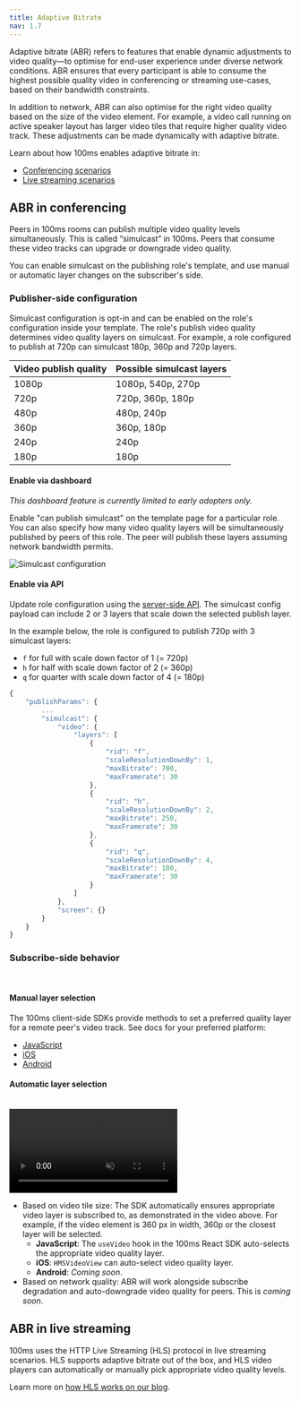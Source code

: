 ```yaml
---
title: Adaptive Bitrate
nav: 1.7
---
```


Adaptive bitrate (ABR) refers to features that enable dynamic adjustments to video quality—to optimise for end-user experience under diverse network conditions. ABR ensures that every participant is able to consume the highest possible quality video in conferencing or streaming use-cases, based on their bandwidth constraints.

In addition to network, ABR can also optimise for the right video quality based on the size of the video element. For example, a video call running on active speaker layout has larger video tiles that require higher quality video track. These adjustments can be made dynamically with adaptive bitrate.

Learn about how 100ms enables adaptive bitrate in:

-   [Conferencing scenarios](#abr-in-conferencing)
-   [Live streaming scenarios](#abr-in-live-streaming)

## ABR in conferencing

Peers in 100ms rooms can publish multiple video quality levels simultaneously. This is called “simulcast” in 100ms. Peers that consume these video tracks can upgrade or downgrade video quality.

You can enable simulcast on the publishing role's template, and use manual or automatic layer changes on the subscriber's side.

### Publisher-side configuration

Simulcast configuration is opt-in and can be enabled on the role's configuration inside your template. The role's publish video quality determines video quality layers on simulcast. For example, a role configured to publish at 720p can simulcast 180p, 360p and 720p layers.

| Video publish quality | Possible simulcast layers |
| --------------------- | ------------------------- |
| 1080p                 | 1080p, 540p, 270p         |
| 720p                  | 720p, 360p, 180p          |
| 480p                  | 480p, 240p                |
| 360p                  | 360p, 180p                |
| 240p                  | 240p                      |
| 180p                  | 180p                      |

#### Enable via dashboard

_This dashboard feature is currently limited to early adopters only._

Enable "can publish simulcast" on the template page for a particular role. You can also specify how many video quality layers will be simultaneously published by peers of this role. The peer will publish these layers assuming network bandwidth permits.

![Simulcast configuration](/guides/simulcast-on-dashboard.png)

#### Enable via API

Update role configuration using the [server-side API](/docs/server-side/v2/policy/create-update-role). The simulcast config payload can include 2 or 3 layers that scale down the selected publish layer.

In the example below, the role is configured to publish 720p with 3 simulcast layers:

-   `f` for full with scale down factor of 1 (= 720p)
-   `h` for half with scale down factor of 2 (= 360p)
-   `q` for quarter with scale down factor of 4 (= 180p)

```js
{
    "publishParams": {
        ...
        "simulcast": {
            "video": {
                "layers": [
                    {
                        "rid": "f",
                        "scaleResolutionDownBy": 1,
                        "maxBitrate": 700,
                        "maxFramerate": 30
                    },
                    {
                        "rid": "h",
                        "scaleResolutionDownBy": 2,
                        "maxBitrate": 250,
                        "maxFramerate": 30
                    },
                    {
                        "rid": "q",
                        "scaleResolutionDownBy": 4,
                        "maxBitrate": 100,
                        "maxFramerate": 30
                    }
                ]
            },
            "screen": {}
        }
    }
}
```

### Subscribe-side behavior

<br />

#### Manual layer selection

The 100ms client-side SDKs provide methods to set a preferred quality layer for a remote peer's video track. See docs for your preferred platform:

-   [JavaScript](/docs/javascript/v2/advanced-features/simulcast)
-   [iOS](/docs/ios/v2/advanced-features/simulcast)
-   [Android](/docs/android/v2/advanced-features/simulcast)

#### Automatic layer selection

<br />
<video loop="true" controls="controls" id="vid" muted>
    <source src="/docs/guides/simulcast-tile-size-1.mp4" type="video/mp4" />
</video>
<br />

-   Based on video tile size: The SDK automatically ensures appropriate video layer is subscribed to, as demonstrated in the video above. For example, if the video element is 360 px in width, 360p or the closest layer will be selected.
    -   **JavaScript**: The `useVideo` hook in the 100ms React SDK auto-selects the appropriate video quality layer.
    -   **iOS**: `HMSVideoView` can auto-select video quality layer.
    -   **Android**: _Coming soon_.
-   Based on network quality: ABR will work alongside subscribe degradation and auto-downgrade video quality for peers. This is _coming soon_.

## ABR in live streaming

100ms uses the HTTP Live Streaming (HLS) protocol in live streaming scenarios. HLS supports adaptive bitrate out of the box, and HLS video players can automatically or manually pick appropriate video quality levels.

Learn more on [how HLS works on our blog](https://www.100ms.live/blog/hls-101-beginners-guide).

<ABRSnippet />
